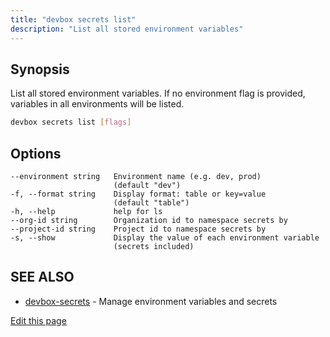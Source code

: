 ```yaml
---
title: "devbox secrets list"
description: "List all stored environment variables"
---
```


## Synopsis[​](#synopsis "Direct link to Synopsis")

List all stored environment variables. If no environment flag is provided, variables in all
environments will be listed.

```bash
devbox secrets list [flags]
```

## Options[​](#options "Direct link to Options")

```
--environment string   Environment name (e.g. dev, prod)
                       (default "dev")
-f, --format string    Display format: table or key=value
                       (default "table")
-h, --help             help for ls
--org-id string        Organization id to namespace secrets by
--project-id string    Project id to namespace secrets by
-s, --show             Display the value of each environment variable
                       (secrets included)
```

## SEE ALSO[​](#see-also "Direct link to SEE ALSO")

- [devbox-secrets](/docs/devbox/cli-reference/devbox-secrets/) - Manage environment variables and
  secrets

[Edit this page](https://github.com/jetify-com/devbox/tree/main/docs/app/docs/cli-reference/devbox-secrets-list.md)
